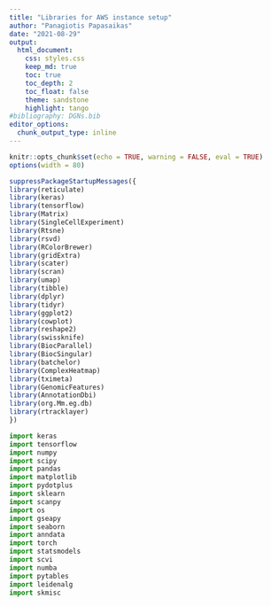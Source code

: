 ```yaml
---
title: "Libraries for AWS instance setup"
author: "Panagiotis Papasaikas"
date: "2021-08-29"
output:
  html_document:
    css: styles.css
    keep_md: true
    toc: true
    toc_depth: 2
    toc_float: false
    theme: sandstone
    highlight: tango
#bibliography: DGNs.bib
editor_options: 
  chunk_output_type: inline
---
```



```r
knitr::opts_chunk$set(echo = TRUE, warning = FALSE, eval = TRUE)
options(width = 80)
```



```r
suppressPackageStartupMessages({
library(reticulate)
library(keras)
library(tensorflow)
library(Matrix)
library(SingleCellExperiment)
library(Rtsne)
library(rsvd)
library(RColorBrewer)
library(gridExtra)
library(scater)
library(scran)
library(umap)
library(tibble)
library(dplyr)
library(tidyr)
library(ggplot2)
library(cowplot)
library(reshape2)
library(swissknife)
library(BiocParallel)
library(BiocSingular)
library(batchelor)
library(ComplexHeatmap)
library(tximeta)
library(GenomicFeatures)
library(AnnotationDbi)
library(org.Mm.eg.db)
library(rtracklayer)
})
```






```python
import keras
import tensorflow
import numpy
import scipy
import pandas
import matplotlib
import pydotplus
import sklearn
import scanpy
import os
import gseapy
import seaborn
import anndata
import torch
import statsmodels
import scvi
import numba
import pytables
import leidenalg
import skmisc
```




